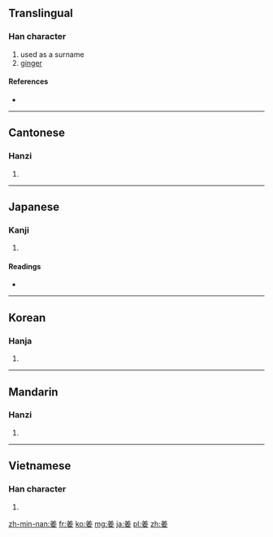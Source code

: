 {{also|薑}}<!--Why does this entry not make reference to the relationship between these two characters?-->
==Translingual==

===Han character===
{{Han char|rn=38|rad=女|as=06|sn=9|four=8040<sub>4</sub>|canj=廿土女 (TGV)}}

# used as a surname
# [[ginger]]

====References====
* {{Han ref|kx=0259.200|dkj=06205|dj=0525.210|hdz=21047.110|uh=59DC|ud=23004|bh=ABB8|bd=43960}}

----

==Cantonese==

===Hanzi===
{{yue-hanzi|jyut=|y=geung1}}

# {{defn|lang=yue|sort=女06}}

----

==Japanese==

===Kanji===
{{ja-kanji|grade=|rs=女06}}

# {{defn|lang=ja|sort=女06}}

====Readings====
* {{ja-readings|on=[[きょう]] (kyō)|kun=[[つよい]] (tsuyoi)}}

----

==Korean==

===Hanja===
{{ko-hanja|hangeul=강|rv=gang|mr=kang}}

# {{defn|lang=ko|sort=女06}}

----

==Mandarin==

===Hanzi===
{{cmn-hanzi|pin=[[jiāng]] ([[jiang1]])|wg=chiang<sup>1</sup>}}

# {{defn|lang=cmn|sort=女06}}

----

==Vietnamese==

===Han character===
{{vi-hantu|[[khương]], [[cưng]], [[gừng]]|rs=女06}}

# {{defn|lang=vi|sort=女06}}

[[zh-min-nan:姜]]
[[fr:姜]]
[[ko:姜]]
[[mg:姜]]
[[ja:姜]]
[[pl:姜]]
[[zh:姜]]